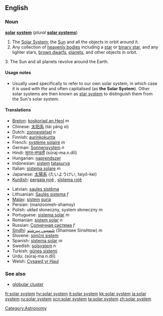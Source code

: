 {{see|Solar System}}

==English==

===Noun===
{{wikipedia}}
'''[[solar]] [[system]]''' (''plural'' '''[[solar systems]]''')

# The [[Solar System]]; the [[Sun]] and all the objects in orbit around it.
# Any collection of [[heavenly bodies]] including a [[star]] or [[binary star]], and any lighter stars, [[brown dwarf]]s, [[planet]]s, and other objects in orbit.
3. The Sun and all planets revolve around the Earth.
====Usage notes====
*Usually used specifically to refer to our own solar system, in which case it is used with ''the'' and often capitalised (as '''the Solar System''').  Other solar systems are then known as [[star system]] to distinguish them from the Sun's solar system.

====Translations====
{{top}}
*[[Breton]]: [[koskoriad an Heol]] ''m''
*Chinese: [[太阳系]] (tài yáng xì)
*Dutch: [[zonnestelsel]] ''n''
*Finnish: [[aurinkokunta]]
*French: [[système solaire]] ''m''
*German: [[Sonnensystem]] ''n''
*Hindi: [[सूरज-मण्डली]] (sūraj-ma.n.dlī) {{f}}
*Hungarian: [[naprendszer]]
*Indonesian: [[sistem]] [[tatasurya]]
*Italian: [[sistema solare]] ''m''
*Japanese: [[太陽系]] (たいようけい, taiyō-kei)
*[[Kurdish]]: [[pergala rojê]] {{f}}, [[sîstema rojê]] {{f}}
{{mid}}
*Latvian: [[saules sistēma]] {{f}}
*Lithuanian: [[Saulės sistema]] ''f''
*[[Malay]]: [[sistem]] [[suria]]
*Persian: {{FAchar|[[منظومه شمسی]]}} (manzoomeh-shamsy)
*Polish: układ słoneczny, system słoneczny ''m''
*Portuguese: [[sistema solar]] ''m''
*Romanian: [[sistem solar]] ''n''
*Russian: [[Солнечная система]] ''f''
*[[Sindhi]]: [[شَمسِي سِرِشتو]] (Shamsee Sirishtow) ''m''
*Slovene: [[sončni sistem]] {{m}}
*Spanish: [[sistema solar]] ''m''
*Swedish: [[solsystem]] ''n''
*Turkish: [[güneş sistemi]]
*Urdu: {{URchar|[[سورج منڈلی]]}} (sūraj-ma.n.dlī) {{f}}
*Welsh: [[Cysawd yr Haul]]
{{bottom}}

===See also===
* [[globular cluster]]

[[Category:Astronomy]]

[[fr:solar system]]
[[hy:solar system]]
[[it:solar system]]
[[kk:solar system]]
[[ja:solar system]]
[[ru:solar system]]
[[scn:solar system]]
[[ta:solar system]]
[[zh:solar system]]